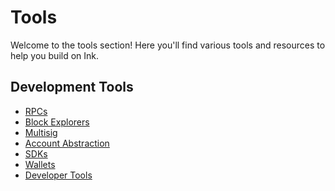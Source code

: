 # Tools

Welcome to the tools section! Here you'll find various tools and resources to help you build on Ink.

## Development Tools

- [RPCs](/build/tools/rpcs)
- [Block Explorers](/build/tools/block-explorers)
- [Multisig](/build/tools/multisig)
- [Account Abstraction](/build/tools/account-abstraction)
- [SDKs](/build/tools/sdks)
- [Wallets](/build/tools/wallets)
- [Developer Tools](/build/tools/developer-tools)